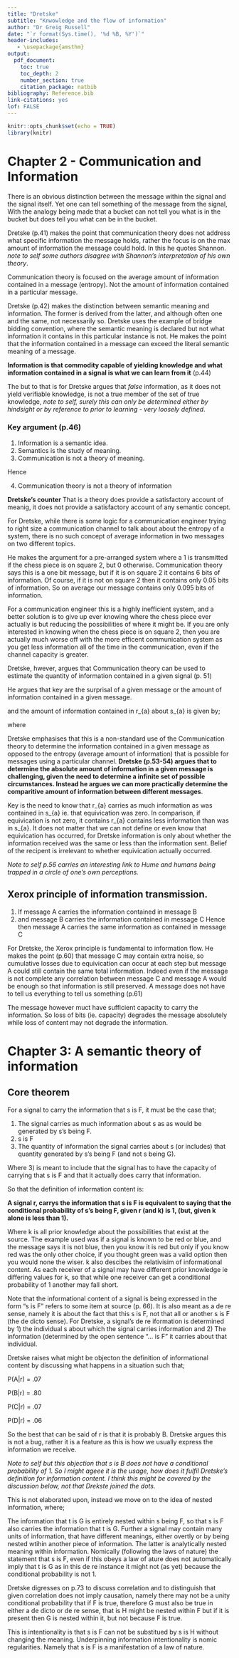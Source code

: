 ```yaml
---
title: "Dretske"
subtitle: "Knwowledge and the flow of information"
author: "Dr Greig Russell"
date: "`r format(Sys.time(), '%d %B, %Y')`"
header-includes:
   - \usepackage{amsthm}
output: 
  pdf_document:
    toc: true
    toc_depth: 2
    number_section: true
    citation_package: natbib
bibliography: Reference.bib
link-citations: yes
lof: FALSE
---
```


```r
knitr::opts_chunk$set(echo = TRUE)
library(knitr)
```

# Chapter 2 - Communication and Information

There is an obvious distinction  between the message within the signal and the signal itself. Yet one can tell something of the message from the signal, With the analogy being made that a bucket can not tell you what is in the bucket but does tell you what can be in the bucket.

Dretske (p.41) makes the point that communication theory does not address what specific information the message holds, rather the focus is on the max amount of information the message could hold. In this he quotes Shannon. *note to self some authors disagree with Shannon's interpretation of his own theory*.

Communication theory is focused on the average amount of information contained in a message (entropy). Not the amount of information contained in a particular message.

Dretske (p.42) makes the distinction between semantic meaning and information. The former is derived from the latter, and although often one and the same, not necessarily so. Dretske uses the example of bridge bidding convention, where the semantic meaning is declared but not what information it contains in this particular instance is not. He makes the point that the information contained in a message can exceed the literal semantic meaning of a message.

**Information is that commodity capable of yielding knowledge and what information contained in a signal is what we can learn from it** (p.44)

The but to that is for Dretske argues that *false* information, as it does not yield verifiable knowledge, is not a true member of the set of true knowledge, *note to self, surely this can only be determined either by hindsight or by reference to prior to learning - very loosely defined*.

### Key argument (p.46)

1. Information is a semantic idea.
2. Semantics is the study of meaning.
3. Communication is not a theory of meaning.

Hence

4. Communication theory is not a theory of information

**Dretske's counter**
That is a theory does provide a satisfactory account of meanig, it does not provide a satisfactory account of any semantic concept.

For Dretske, while there is some logic for a communication engineer trying to right size a communication channel to talk about about the entropy of a system, there is no such concept of average information in two messages on two different topics.

He makes the argument for a pre-arranged system where a 1 is transmitted if the chess piece is on square 2, but 0 otherwise. Communication theory says this is a one bit message, but if it is on square 2 it contains 6 bits of information. Of course, if it is not on square 2 then it contains only 0.05 bits of information. So on average our message contains only 0.095 bits of information.

For a communication engineer this is a highly inefficient system, and a better solution is to give up ever knowing where the chess piece ever actually is but reducing the possibilities of where it might be. If you are only interested in knowing when the chess piece is on square 2, then you are actually much worse off with the more efficent communication system as you get less information all of the time in the communication, even if the channel capacity is greater.

Dretske, hwever, argues that Communication theory can be used to estimate the quantity of information contained in a given signal (p. 51)

He argues that key are the surprisal of a given message or the amount of information contained in a given message.


\begin{equation}
I(S_i) = - log_2 \frac{1}{p(s_a)}
\end{equation}

and the amount of information contained in r_{a} about s_{a} is given by;

\begin{equation}
I_s(r_a) = I(s_a) - E(r_a)
\end{equation}

where

\begin{equation}
E(r_a) = - \sum P(s_i|r_a) . log_2 P(s_i|r_a)
\end{equation}

Dretske emphasises that this is a non-standard use of the Communication theory to determine the information contained in a given message as opposed to the entropy (average amount of information) that is possible for messages using a particular channel. **Dretske (p.53-54) argues that to determine the absolute amount of information in a given message is challenging, given the need to determine a infinite set of possible circumstances. Instead he argues we can more practically determine the comparitive amount of information between different messages**.

Key is the need to know that r_{a} carries as much information as was contained in s_{a} ie. that equivication was zero. In comparison, if equivication is not zero, it contains r_{a} contains less information than was in s_{a}. It does not matter that we can not define or even know that equivication has occurred, for Dretske information is only about whether the information received was the same or less than the information sent. Belief of the recipent is irrelevant to whether equivication actually occurred.

*Note to self p.56 carries an interesting link to Hume and humans being trapped in a circle of one's own perceptions.*

## Xerox principle of information transmission.

1. If message A carries the information contained in message B
2. and message B carries the information contained in message C
Hence
then message A carries the same information as contained in message C

For Dretske, the Xerox principle is fundamental to information flow. He makes the point (p.60) that message C may contain extra noise, so cumulative losses due to equivication can occur at each step but message A could still contain the same total information. Indeed even if the message is not complete any correlation between message C and message A would be enough so that information is still preserved. A message does not have to tell us everything to tell us something (p.61)

The message however muct have sufficient capacity to carry the information. So loss of bits (ie. capacity) degrades the message absolutely while loss of content may not degrade the information.

# Chapter 3: A semantic theory of information

## Core theorem

For a signal to carry the information that s is F, it must be the case that;

1. The signal carries as much information about s as as would be generated by s's being F.
2. s is F
3. The quantity of information the signal carries about s (or includes) that quantity generated by s's being F (and not s being G).

Where 3) is meant to include that the signal has to have the capacity of carrying that s is F and that it actually does carry that information.

So that the definition of information content is:

**A signal r, carrys the information that s is F is equivalent to saying that the conditional probability of s's being F, given r (and k) is 1, (but, given k alone is less than 1).**

Where k is all prior knowledge about the possibilities that exist at the source. The example used was if a signal is known to be red or blue, and the message says it is not blue, then you know it is red but only if you know red was the only other choice, if you thought green was a valid option then you would none the wiser. k also descibes the relativisim of informational content. As each receiver of a signal may have different prior knowledge ie differing values for k, so that while one receiver can get a conditional probability of 1 another may fall short.

Note that the informational content of a signal is being expressed in the form "s is F" refers to some item at source (p. 66). It is also meant as a de re sense, namely it is about the fact that this s is F, not that all or another s is F (the de dicto sense). For Dretske, a signal's de re iformation is determined by 1) the individual s about which the signal carries information and 2) The information (determined by the open sentence "... is F" it carries about that individual.

Dretske raises what might be objecton the definition of informational content by discussing what happens in a situation such that;

P(A|r) = .07

P(B|r) = .80

P(C|r) = .07

P(D|r) = .06

So the best that can be said of r is that it is probably B. Dretske argues this is not a bug, rather it is a feature as this is how we usually express the information we receive.

*Note to self but this objection that s is B does not have a conditional probability of 1. So I might ageee it is the usage, how does it fulfil Dretske's definition for information content. I think this might be covered by the discussion below, not that Drekste joined the dots. *

This is not elaborated upon, instead we move on to the idea of nested information, where;

The information that t is G is entirely nested within s being F, so that s is F also carries the information that t is G. Further a signal may contain many units of information, that have different meanings, either overtly or by being nested wtihin another piece of information. The latter is analytically nested meaning within information. Nomically (following the laws of nature) the statement that s is F, even if this obeys a law of ature does not automatically imply that t is G as in this de re instance it might not (as yet) because the conditional probability is not 1.

Dretske digresses on p.73 to discuss correlation and to distinguish that given correlation does not imply causation, namely there may not be a unity conditional probability that if F is true, therefore G must also be true in either a de dicto or de re sense, that is H might be nested within F but if it is present then G is nested within it, but not because F is true.

This is intentionality is that s is F can not be substitued by s is H without changing the meaning. Underpinning information intentionality is nomic regularities. Namely that s is F is a manifestation of a law of nature. 



